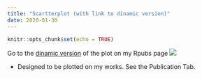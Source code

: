 ```yaml
---
title: "Scartterplot (with link to dinamic version)"
date: 2020-01-30
---
```


```r
knitr::opts_chunk$set(echo = TRUE)
```

Go to the [dinamic version](https://rpubs.com/r_rabbit/512787) of the plot on my Rpubs page
![](/post/Scartterplot_files/scarterplot.png)

* Designed to be plotted on my works. See the Publication Tab.
